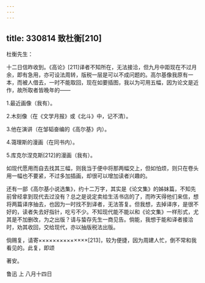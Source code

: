 ```yaml
---
---
---
```

title: 330814 致杜衡[210]
---




杜衡先生：

十二日信昨收到。《高论》[211]译者不知所在，无法接洽，但九月中距现在不过月余，即有急用，亦可设法周转，版税一层是可以不成问题的。高尔基像我原有一本，而被人借去，一时不能取回，现在如要插图，我以为可用五幅，因为论文是近作，故所取者皆晚年的——

1.最近画像（我有）。

2.木刻像（在《文学月报》或《北斗》中，记不清）。

3.他在演讲（在邹韬奋编的《高尔基》内）。

4.蔼理斯的漫画（在同书内）。

5.库克尔涅克斯[212]的漫画（我有）。

如现代愿用而自去找其三幅，则我当于便中将那两幅交上，但如怕烦，则只在卷头用一幅也不要紧，不过多加插画，却很可以增加读者兴趣的。

还有一部《高尔基小说选集》，约十二万字，其实是《论文集》的姊妹篇，不知先前曾经拿到现代去过没有？总之是说定卖给生活书店的了，而昨天得他们来信，想将两篇译序抽去，也因为一时找不到译者，无法答复。但我想，去掉译序，是很不好的，读者失去好指针，吃亏不少。不知现代能不能以和《论文集》一样形式，尤其是不加删改，为之出版？请与蛰存先生一商见告。倘能，我想于能和译者接洽时，劝其收回，交给现代，亦以抽版税法出版。

倘赐复，请寄××××××××××××××[213]，较为便捷，因为周建人忙，倒不常和我看见的。此复，即颂

著安。

鲁迅 上 八月十四日